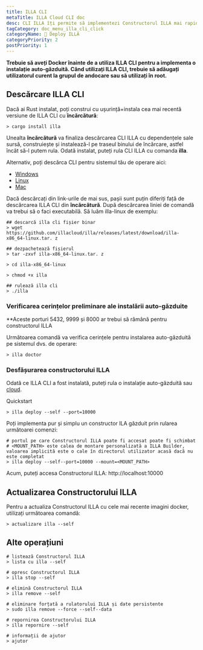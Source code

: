 ```yaml
---
title: ILLA CLI
metaTitle: ILLA Cloud CLI doc
desc: CLI ILLA îți permite să implementezi Constructorul ILLA mai rapid decât imaginația ta.
tagCategory: doc_menu_illa_cli_click
categoryName: 👷 Deploy ILLA
categoryPriority: 2
postPriority: 1
---
```


**Trebuie să aveți Docker înainte de a utiliza ILLA CLI pentru a implementa o instalație auto-găzduită. Când utilizați ILLA CLI, trebuie să adăugați utilizatorul curent la grupul de andocare sau să utilizați în root.**

## Descărcare ILLA CLI

Dacă ai Rust instalat, poți construi cu ușurință+instala cea mai recentă versiune de ILLA CLI cu **încărcătură**:

```
> cargo install illa
```

Unealta **încărcătură** va finaliza descărcarea CLI ILLA cu dependențele sale sursă, construiește și instalează-l pe traseul binului de încărcare, astfel încât să-l putem rula.
Odată instalat, puteți rula CLI ILLA cu comanda **illa**.

Alternativ, poți descărca CLI pentru sistemul tău de operare aici:

-   [Windows](https://github.com/illacloud/illa/releases/latest/download/illa-x86_64-win.zip)
-   [Linux](https://github.com/illacloud/illa/releases/latest/download/illa-x86_64-linux.tar.gz)
-   [Mac](https://github.com/illacloud/illa/releases/latest/download/illa-x86_64-macos.tar.gz)

Dacă descărcați din link-urile de mai sus, pașii sunt puțin diferiți față de descărcarea ILLA CLI din **încărcătură**. După descărcarea liniei de comandă va trebui să o faci executabilă. Să luăm illa-linux de exemplu:

```
## descarcă illa cli fișier binar
> wget https://github.com/illacloud/illa/releases/latest/download/illa-x86_64-linux.tar. z

## dezpachetează fișierul
> tar -zxvf illa-x86_64-linux.tar. z

> cd illa-x86_64-linux

> chmod +x illa

## rulează illa cli
> ./illa

```

### Verificarea cerințelor preliminare ale instalării auto-găzduite

\*\*Aceste porturi 5432, 9999 și 8000 ar trebui să rămână pentru constructorul ILLA

Următoarea comandă va verifica cerințele pentru instalarea auto-găzduită pe sistemul dvs. de operare:

```
> illa doctor
```

### Desfășurarea constructorului ILLA

Odată ce ILLA CLI a fost instalată, puteți rula o instalație auto-găzduită sau [cloud](https://cloud.illacloud.com/).

Quickstart

```
> illa deploy --self --port=10000
```

Poți implementa pur și simplu un constructor ILA găzduit prin rularea următoarei comenzi:

```
# portul pe care Constructorul ILLA poate fi accesat poate fi schimbat
# <MOUNT_PATH> este calea de montare personalizată a ILLA Builder, valoarea implicită este o cale în directorul utilizator acasă dacă nu este completat
> illa deploy --self--port=10000 --mount=<MOUNT_PATH>
```

Acum, puteți accesa Constructorul ILLA: http://localhost:10000

## Actualizarea Constructorului ILLA

Pentru a actualiza Constructorul ILLA cu cele mai recente imagini docker, utilizați următoarea comandă:

```
> actualizare illa --self
```

## Alte operațiuni

```
# listează Constructorul ILLA
> lista cu illa --self

# opresc Constructorul ILLA
> illa stop --self

# elimină Constructorul ILLA
> illa remove --self

# eliminare forțată a rulatorului ILLA și date persistente
> sudo illa remove --force --self--data

# repornirea Constructorului ILLA
> illa repornire --self

# informații de ajutor
> ajutor
```
